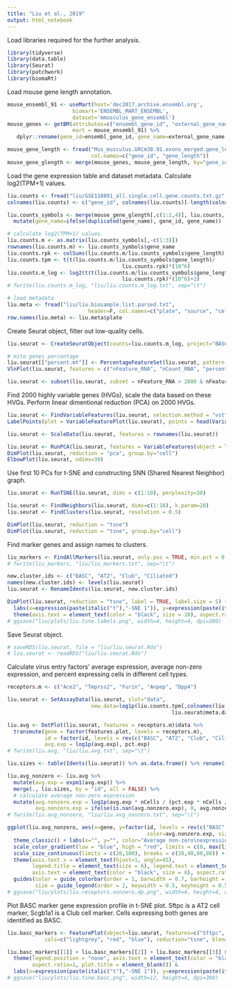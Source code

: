 ```yaml
---
title: "Liu et al., 2019"
output: html_notebook
---
```


Load libraries required for the further analysis.
```r
library(tidyverse)
library(data.table)
library(Seurat)
library(patchwork)
library(biomaRt)
```

Load mouse gene length annotation.
```r
mouse_ensembl_91 <- useMart(host='dec2017.archive.ensembl.org', 
                     biomart='ENSEMBL_MART_ENSEMBL', 
                     dataset='mmusculus_gene_ensembl')
mouse_genes <- getBM(attributes=c("ensembl_gene_id", "external_gene_name", "chromosome_name"), #"start_position", "end_position"
                     mart = mouse_ensembl_91) %>%
   dplyr::rename(gene_id=ensembl_gene_id, gene_name=external_gene_name, chr=chromosome_name)

mouse_gene_length <- fread("Mus_musculus.GRCm38.91.exons_merged.gene_length.txt", 
                           col.names=c("gene_id", "gene_length"))
mouse_gene_glength <- merge(mouse_genes, mouse_gene_length, by="gene_id", all=F)
```

Load the gene expression table and dataset metadata. Calculate log2(TPM+1) values.
```r
liu.counts <- fread("liu/GSE118891_all.single.cell.gene.counts.txt.gz", stringsAsFactors=FALSE)
colnames(liu.counts) <- c("gene_id", colnames(liu.counts)[-length(colnames(liu.counts))])

liu.counts_symbols <- merge(mouse_gene_glength[,c(1:2,4)], liu.counts, by="gene_id", all.x=F, all.y=T) %>% 
  mutate(gene_name=ifelse(duplicated(gene_name), gene_id, gene_name))

# calculate log2(TPM+1) values.
liu.counts.m <- as.matrix(liu.counts_symbols[,-c(1:3)])
rownames(liu.counts.m) <- liu.counts_symbols$gene_name
liu.counts.rpk <- colSums(liu.counts.m/liu.counts_symbols$gene_length)
liu.counts.tpm <- t(t(liu.counts.m/liu.counts_symbols$gene_length)/
                                     liu.counts.rpk)*(10^6)
liu.counts.m_log <- log2(t(t(liu.counts.m/liu.counts_symbols$gene_length)/
                                     liu.counts.rpk)*(10^6)+1)
# fwrite(liu.counts.m_log, "liu/liu.counts.m_log.txt", sep="\t")

# load metadata
liu.meta <- fread("liu/liu.biosample.list.parsed.txt", 
                          header=F, col.names=c("plate", "source", "cell")) 
row.names(liu.meta) <- liu.meta$plate
```

Create Seurat object, filter out low-quality cells.
```r
liu.seurat <- CreateSeuratObject(counts=liu.counts.m_log, project="BASCs", meta.data=liu.meta)

# mito genes percentage
liu.seurat[["percent.mt"]] <- PercentageFeatureSet(liu.seurat, pattern = "^mt-")
VlnPlot(liu.seurat, features = c("nFeature_RNA", "nCount_RNA", "percent.mt"), ncol = 3)

liu.seurat <- subset(liu.seurat, subset = nFeature_RNA > 2000 & nFeature_RNA < 7500 & percent.mt < 1.5)
```

Find 2000 highly variable genes (HVGs), scale the data based on these HVGs.
Perform linear dimentional reduction (PCA) on 2000 HVGs.
```r
liu.seurat <- FindVariableFeatures(liu.seurat, selection.method = "vst", nfeatures = 2000)
LabelPoints(plot = VariableFeaturePlot(liu.seurat), points = head(VariableFeatures(liu.seurat), 10), repel = TRUE)

liu.seurat <- ScaleData(liu.seurat, features = rownames(liu.seurat))

liu.seurat <- RunPCA(liu.seurat, features = VariableFeatures(object = liu.seurat))
DimPlot(liu.seurat, reduction = "pca", group.by="cell")
ElbowPlot(liu.seurat, ndims=30)
```

Use first 10 PCs for t-SNE and constructing SNN (Shared Nearest Neighbor) graph.
```r
liu.seurat <- RunTSNE(liu.seurat, dims = c(1:10), perplexity=30)

liu.seurat <- FindNeighbors(liu.seurat, dims=c(1:10), k.param=20)
liu.seurat <- FindClusters(liu.seurat, resolution = 0.5)

DimPlot(liu.seurat, reduction = "tsne")
DimPlot(liu.seurat, reduction = "tsne", group.by="cell")
```

Find marker genes and assign names to clusters.
```r
liu_markers <- FindAllMarkers(liu.seurat, only.pos = TRUE, min.pct = 0.25, logfc.threshold = 0.25)
# fwrite(liu_markers, "liu/liu_markers.txt", sep="\t")

new.cluster.ids <- c("BASC", "AT2", "Club", "Ciliated")
names(new.cluster.ids) <- levels(liu.seurat)
liu.seurat <- RenameIdents(liu.seurat, new.cluster.ids)

DimPlot(liu.seurat, reduction = "tsne", label = TRUE, label.size = 5) + NoLegend() + 
  labs(x=expression(paste(italic("t"),"-SNE 1")), y=expression(paste(italic("t"),"-SNE 2"))) + 
  theme(axis.text = element_text(color = "black", size = 10), aspect.ratio=1)
# ggsave("liu/plots/liu.tsne.labels.png", width=4, height=4, dpi=300)
```

Save Seurat object.
```r
# saveRDS(liu.seurat, file = "liu/liu.seurat.Rds")
# liu.seurat <- readRDS("liu/liu.seurat.Rds")
```

Calculate virus entry factors' average expression, average non-zero expression, and percent expressing cells in different cell types.
```r
receptors.m <- c("Ace2", "Tmprss2", "Furin", "Anpep", "Dpp4")

liu.seurat <- SetAssayData(liu.seurat, slot="data", 
                           new.data=log1p(liu.counts.tpm[,colnames(liu.counts.tpm) %in%
                                                     liu.seurat@meta.data$plate]))

liu.avg <- DotPlot(liu.seurat, features = receptors.m)$data %>% 
  transmute(gene = factor(features.plot, levels = receptors.m), 
            id = factor(id, levels = rev(c("BASC", "AT2", "Club", "Ciliated"))), 
            avg.exp = log1p(avg.exp), pct.exp)
# fwrite(liu.avg, "liu/liu.avg.txt", sep="\t")

liu.sizes <- table(Idents(liu.seurat)) %>% as.data.frame() %>% rename(id = Var1, nCells = Freq)

liu.avg_nonzero <- liu.avg %>% 
  mutate(avg.exp = expm1(avg.exp)) %>% 
  merge(., liu.sizes, by = "id", all = FALSE) %>% 
  # calculate average non-zero expression  
  mutate(avg.nonzero.exp = log1p(avg.exp * nCells / (pct.exp * nCells / 100)), avg.exp = log1p(avg.exp), 
         avg.nonzero.exp = ifelse(is.nan(avg.nonzero.exp), 0, avg.nonzero.exp))
# fwrite(liu.avg_nonzero, "liu/liu.avg_nonzero.txt", sep="\t")

ggplot(liu.avg_nonzero, aes(x=gene, y=factor(id, levels = rev(c("BASC", "AT2", "Club", "Ciliated"))), 
                                             color=avg.nonzero.exp, size=pct.exp)) + geom_point() +
  theme_classic() + labs(x="", y="", color="Average non-zero\nexpression\nlog(TPM+1)", size="Percent\nexpressed") + 
  scale_color_gradient(low = "blue", high = "red", limits = c(0, max(liu.avg_nonzero$avg.nonzero.exp))) +  
  scale_size_continuous(limits = c(20,100), breaks = c(20,40,60,80)) +
  theme(axis.text.x = element_text(hjust=1, angle=45), 
        legend.title = element_text(size = 6), legend.text = element_text(size = 6), legend.title.align = 0.5,
        axis.text = element_text(color = "black", size = 8), aspect.ratio = 4/5) +
  guides(color = guide_colorbar(order = 1, barwidth = 0.7, barheight = 3), 
         size = guide_legend(order = 2, keywidth = 0.5, keyheight = 0.5)) 
# ggsave("liu/plots/liu.receptors.nonzero.dp.png", width=4, height=4, dpi=300)
```

Plot BASC marker gene expression profile in t-SNE plot. 
Sftpc is a AT2 cell marker, Scgb1a1 is a Club cell marker. Cells expressing both genes are identified as BASC.
```r
liu.basc_markers <- FeaturePlot(object=liu.seurat, features=c("Sftpc", "Scgb1a1"),
            cols=c("lightgrey", "red", "blue"), reduction="tsne", blend=T, blend.threshold=0.5, combine = FALSE)

liu.basc_markers[[1]] + liu.basc_markers[[2]] + liu.basc_markers[[3]] & 
  theme(legend.position = "none", axis.text = element_text(color = "black", size = 10), 
        aspect.ratio=1, plot.title = element_blank()) &
  labs(x=expression(paste(italic("t"),"-SNE 1")), y=expression(paste(italic("t"),"-SNE 2")))
# ggsave("liu/plots/liu.tsne.basc.png", width=12, height=4, dpi=300)
```
